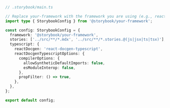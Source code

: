 ```ts
// .storybook/main.ts

// Replace your-framework with the framework you are using (e.g., react-webpack5, vue3-vite)
import type { StorybookConfig } from '@storybook/your-framework';

const config: StorybookConfig = {
  framework: '@storybook/your-framework',
  stories: ['../src/**/*.mdx', '../src/**/*.stories.@(js|jsx|ts|tsx)'],
  typescript: {
    reactDocgen: 'react-docgen-typescript',
    reactDocgenTypescriptOptions: {
      compilerOptions: {
        allowSyntheticDefaultImports: false,
        esModuleInterop: false,
      },
      propFilter: () => true,
    },
  },
};

export default config;
```
